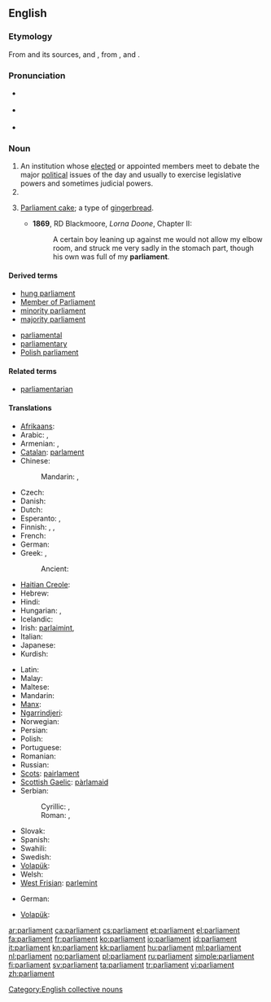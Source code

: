 {{also|Parliament}}
==English==
{{wikipedia}}

===Etymology===
From {{etyl|LL.}} {{term|parlamentum|lang=la}} and its sources, {{etyl|xno}} and {{etyl|fro}} {{term|parlement||discussion, meeting, assembly, council|lang=fro}}, from {{term|parler||to speak|lang=fro}}, and {{term|-ment||medium|lang=fro}}.

===Pronunciation===
* {{a|UK}} {{IPA|/ˈpɑːləmənt/}}
* {{a|US}} {{IPA|/ˈpɑɹləmənt/}}
* {{audio|en-us-parliament.ogg|Audio (US)}}

===Noun===
{{en-noun}}

# An institution whose [[elect]]ed or appointed members meet to debate the major [[political]] issues of the day and usually to exercise legislative powers and sometimes judicial powers.
# {{non-gloss definition|A collective noun for a flook of [[owl]]s or [[rook]]s.}}
# {{historical}} [[parliament cake|Parliament cake]]; a type of [[gingerbread]].
#* '''1869''', RD Blackmoore, ''Lorna Doone'', Chapter II:
#*: A certain boy leaning up against me would not allow my elbow room, and struck me very sadly in the stomach part, though his own was full of my '''parliament'''.

====Derived terms====
{{rel-top|terms derived from ''parliament''}}
* [[hung parliament]]
* [[Member of Parliament]]
* [[minority parliament]]
* [[majority parliament]]
{{rel-mid}}
* [[parliamental]]
* [[parliamentary]]
* [[Polish parliament]]
{{rel-bottom}}

====Related terms====
* [[parliamentarian]]

====Translations====
{{trans-top|an elected political institution}}
* [[Afrikaans]]: {{t-|af|parlement|xs=Afrikaans}}
* Arabic: {{t-|ar|مجلس|m|tr=májlis}}, {{t|ar|برلمان|m|tr=barlamān}}
* Armenian: {{t|hy|խորհրդարան|tr=xorhrdaran}},  {{t|hy|պառլամենտ|tr=paṙlament}}
* [[Catalan]]: [[parlament]] {{m}}
* Chinese:
*: Mandarin: {{t|zh|議會|sc=Hani}}, {{t|zh|议会|tr=yìhuì|sc=Hani}}
* Czech: {{t+|cs|parlament|m}}
* Danish: {{t-|da|parlament}}
* Dutch: {{t+|nl|parlement|n}}
* Esperanto: {{t-|eo|deputitejo|xs=Esperanto}},  {{t-|eo|parlamento|xs=Esperanto}}
* Finnish: {{t+|fi|eduskunta}}, {{t+|fi|parlamentti}}, {{t|fi|valtiopäivät}}
* French: {{t+|fr|parlement|m}}
* German: {{t+|de|Parlament|n}}
* Greek: {{t+|el|βουλή|f|tr=voulí}}, {{t+|el|κοινοβούλιο|n|tr=koinovoúlio}}
*: Ancient: {{tø|grc|θεσμοθετεῖον|n|sc=polytonic}}
* [[Haitian Creole]]: {{tø|ht|palman}}
* Hebrew: {{t|he|הפרלמנט}}
* Hindi: {{t|hi|संसद|tr=sansada|xs=Hindi}}
* Hungarian: {{t+|hu|országgyűlés}},  {{t+|hu|parlament}}
* Icelandic: {{t|is|alþingi}}
* Irish: [[parlaimint]],  {{t|ga|pharlaimint|xs=Irish}}
* Italian: {{t-|it|parlamento|m}}
* Japanese: {{t+|ja|議会|tr=ぎかい, gikai}}
* Kurdish: {{t+|ku|په‌رله‌مان|tr=perleman|sc=KUchar}}
{{trans-mid}}
* Latin: {{t+|la|senatus|m}}
* Malay: {{t|ms|parlimen}}
* Maltese: {{t-|mt|parlament|m|xs=Maltese}}
* Mandarin: {{t-|cmn|議會|tr=Yìhuì|sc=Hani}}
* [[Manx]]: {{t|gv|ard-whaiyl}}
* [[Ngarrindjeri]]: {{tø|nay|tendi}}
* Norwegian: {{t|no|Stortinget}}
* Persian: {{t+|fa|مجلس|tr=majles|xs=Persian}}
* Polish: {{t+|pl|parlament|m}}
* Portuguese: {{t+|pt|parlamento|m}}
* Romanian: {{t+|ro|parlament|n}}
* Russian: {{t+|ru|парламент|m|tr=parláment}}
* [[Scots]]: [[pairlament]]
* [[Scottish Gaelic]]: [[pàrlamaid]]
* Serbian:
*: Cyrillic: {{t|sh|парламент|m|sc=Cyrl|xs=Serbo-Croatian}}, {{t|sh|скупштина|f|sc=Cyrl|xs=Serbo-Croatian}}
*: Roman: {{t|sh|parlament|m|xs=Serbo-Croatian}}, {{t|sh|skupština|f|xs=Serbo-Croatian}}
* Slovak: {{t-|sk|parlament|m}}
* Spanish: {{t+|es|parlamento|m}}
* Swahili: {{t+|sw|bunge|xs=Swahili}}
* Swedish: {{t+|sv|riksdag}}
* [[Volapük]]: {{t|vo|dail}}
* Welsh: {{t|cy|senedd|xs=Welsh}}
* [[West Frisian]]: [[parlemint]] {{n}}
{{trans-bottom}}

{{trans-top|a group of rooks, owls, etc.}}
* German: {{qualifier|owls}} {{t|de|Eulenschwarm|m}}
{{trans-mid}}
* [[Volapük]]: {{qualifier|owls, collective}} {{t|vo|lülem}}
{{trans-bottom}}

{{trans-top|a type of cake, gingerbread}}
{{trans-mid}}
{{trans-bottom}}

[[Category:English collective nouns]]

[[ar:parliament]]
[[ca:parliament]]
[[cs:parliament]]
[[et:parliament]]
[[el:parliament]]
[[fa:parliament]]
[[fr:parliament]]
[[ko:parliament]]
[[io:parliament]]
[[id:parliament]]
[[it:parliament]]
[[kn:parliament]]
[[kk:parliament]]
[[hu:parliament]]
[[ml:parliament]]
[[nl:parliament]]
[[no:parliament]]
[[pl:parliament]]
[[ru:parliament]]
[[simple:parliament]]
[[fi:parliament]]
[[sv:parliament]]
[[ta:parliament]]
[[tr:parliament]]
[[vi:parliament]]
[[zh:parliament]]